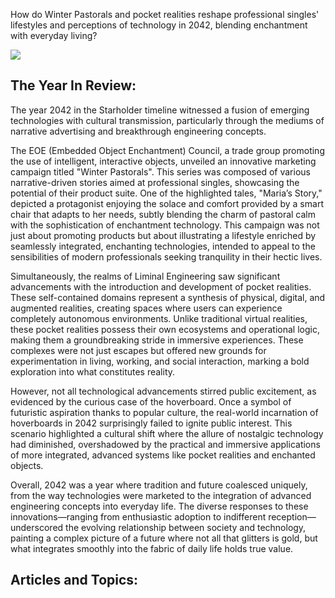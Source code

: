 How do Winter Pastorals and pocket realities reshape professional singles' lifestyles and perceptions of technology in 2042, blending enchantment with everyday living?

![](https://www.blockstar.com/wp-content/uploads/2024/06/0000-pocket.png)

## The Year In Review:
The year 2042 in the Starholder timeline witnessed a fusion of emerging technologies with cultural transmission, particularly through the mediums of narrative advertising and breakthrough engineering concepts.

The EOE (Embedded Object Enchantment) Council, a trade group promoting the use of intelligent, interactive objects, unveiled an innovative marketing campaign titled "Winter Pastorals". This series was composed of various narrative-driven stories aimed at professional singles, showcasing the potential of their product suite. One of the highlighted tales, "Maria’s Story," depicted a protagonist enjoying the solace and comfort provided by a smart chair that adapts to her needs, subtly blending the charm of pastoral calm with the sophistication of enchantment technology. This campaign was not just about promoting products but about illustrating a lifestyle enriched by seamlessly integrated, enchanting technologies, intended to appeal to the sensibilities of modern professionals seeking tranquility in their hectic lives.

Simultaneously, the realms of Liminal Engineering saw significant advancements with the introduction and development of pocket realities. These self-contained domains represent a synthesis of physical, digital, and augmented realities, creating spaces where users can experience completely autonomous environments. Unlike traditional virtual realities, these pocket realities possess their own ecosystems and operational logic, making them a groundbreaking stride in immersive experiences. These complexes were not just escapes but offered new grounds for experimentation in living, working, and social interaction, marking a bold exploration into what constitutes reality.

However, not all technological advancements stirred public excitement, as evidenced by the curious case of the hoverboard. Once a symbol of futuristic aspiration thanks to popular culture, the real-world incarnation of hoverboards in 2042 surprisingly failed to ignite public interest. This scenario highlighted a cultural shift where the allure of nostalgic technology had diminished, overshadowed by the practical and immersive applications of more integrated, advanced systems like pocket realities and enchanted objects.

Overall, 2042 was a year where tradition and future coalesced uniquely, from the way technologies were marketed to the integration of advanced engineering concepts into everyday life. The diverse responses to these innovations—ranging from enthusiastic adoption to indifferent reception—underscored the evolving relationship between society and technology, painting a complex picture of a future where not all that glitters is gold, but what integrates smoothly into the fabric of daily life holds true value.

## Articles and Topics:


